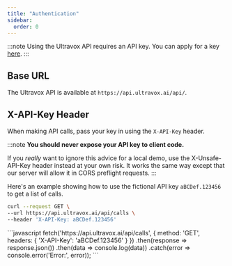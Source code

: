 ```yaml
---
title: "Authentication"
sidebar:
  order: 0
---
```



:::note
Using the Ultravox API requires an API key. You can apply for a key [here](https://forms.gle/BNmUBrqymzH3vkxj8).
:::

## Base URL
The Ultravox API is available at `https://api.ultravox.ai/api/`.

## X-API-Key Header
When making API calls, pass your key in using the `X-API-Key` header.

:::note
**You should never expose your API key to client code.**

If you *really* want to ignore this advice for a local demo, use the X-Unsafe-API-Key header
instead at your own risk. It works the same way except that our server will allow it in CORS preflight requests.
:::

Here's an example showing how to use the fictional API key `aBCDef.123456` to get a list of calls.
<Tabs syncKey="example-language">
  <TabItem label="cURL">
  ```bash
  curl --request GET \
  --url https://api.ultravox.ai/api/calls \
  --header 'X-API-Key: aBCDef.123456'

  ```
  </TabItem>
  <TabItem label="JavaScript">
  ```javascript
  fetch('https://api.ultravox.ai/api/calls', {
    method: 'GET',
    headers: {
      'X-API-Key': 'aBCDef.123456'
    }
  })
  .then(response => response.json())
  .then(data => console.log(data))
  .catch(error => console.error('Error:', error));
  ```
  </TabItem>
</Tabs>
